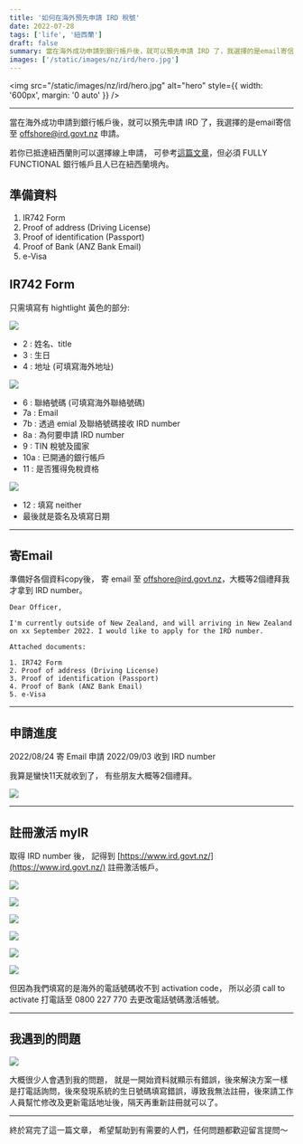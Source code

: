 ```yaml
---
title: '如何在海外預先申請 IRD 稅號'
date: 2022-07-28
tags: ['life', '紐西蘭']
draft: false
summary: 當在海外成功申請到銀行帳戶後，就可以預先申請 IRD 了，我選擇的是email寄信至 offshore@ird.govt.nz 申請。
images: ['/static/images/nz/ird/hero.jpg']
---
```


<img src="/static/images/nz/ird/hero.jpg" alt="hero" style={{ width: '600px', margin: '0 auto' }} />

---

當在海外成功申請到銀行帳戶後，就可以預先申請 IRD 了，我選擇的是email寄信至 offshore@ird.govt.nz 申請。

若你已抵達紐西蘭則可以選擇線上申請， 可參考[這篇文章](https://shepherdessjenn.com/2017/03/13/registering-nz-ird-number-online/)，但必須 FULLY FUNCTIONAL 銀行帳戶且人已在紐西蘭境內。

## 準備資料

1. IR742 Form
2. Proof of address (Driving License)
3. Proof of identification (Passport)
4. Proof of Bank (ANZ Bank Email)
5. e-Visa

## IR742 Form

只需填寫有 hightlight 黃色的部分:

![](/static/images/nz/ird/1.jpg)

- 2 : 姓名、title
- 3 : 生日
- 4 : 地址 (可填寫海外地址)

![](/static/images/nz/ird/2.jpg)

- 6 : 聯絡號碼 (可填寫海外聯絡號碼)
- 7a : Email
- 7b : 透過 emial 及聯絡號碼接收 IRD number
- 8a : 為何要申請 IRD number
- 9 : TIN 稅號及國家
- 10a : 已開通的銀行帳戶
- 11 : 是否獲得免稅資格

![](/static/images/nz/ird/3.jpg)

- 12 : 填寫 neither
- 最後就是簽名及填寫日期

---

## 寄Email

準備好各個資料copy後， 寄 email 至 offshore@ird.govt.nz，大概等2個禮拜我才拿到 IRD number。

```
Dear Officer,

I'm currently outside of New Zealand, and will arriving in New Zealand on xx September 2022. I would like to apply for the IRD number.

Attached documents:

1. IR742 Form
2. Proof of address (Driving License)
3. Proof of identification (Passport)
4. Proof of Bank (ANZ Bank Email)
5. e-Visa

```

---

## 申請進度

2022/08/24 寄 Email 申請
2022/09/03 收到 IRD number

我算是蠻快11天就收到了， 有些朋友大概等2個禮拜。

![](/static/images/nz/ird/4.jpg)

---

## 註冊激活 myIR

取得 IRD number 後， 記得到 [https://www.ird.govt.nz/](https://www.ird.govt.nz/) 註冊激活帳戶。

![](/static/images/nz/ird/5-1.jpg)

![](/static/images/nz/ird/5-2.jpg)

![](/static/images/nz/ird/6.jpg)

![](/static/images/nz/ird/7.jpg)

![](/static/images/nz/ird/8-1.jpg)

![](/static/images/nz/ird/8-2.jpg)

但因為我們填寫的是海外的電話號碼收不到 activation code， 所以必須 call to activate 打電話至 0800 227 770 去更改電話號碼激活帳號。

---

## 我遇到的問題

![](/static/images/nz/ird/9.jpg)

大概很少人會遇到我的問題， 就是一開始資料就顯示有錯誤，後來解決方案一樣是打電話詢問，後來發現系統的生日號碼填寫錯誤，導致我無法註冊，後來請工作人員幫忙修改及更新電話地址後，隔天再重新註冊就可以了。

---

終於寫完了這一篇文章， 希望幫助到有需要的人們，任何問題都歡迎留言提問～
